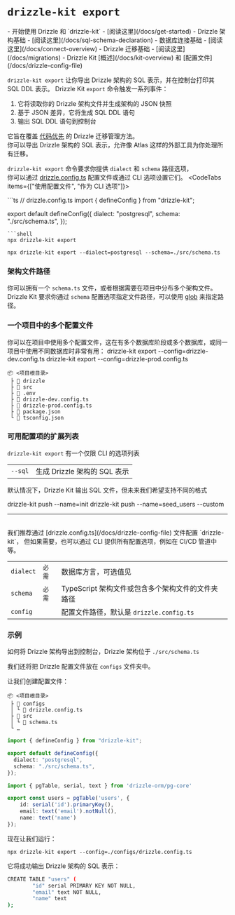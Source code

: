 
# `drizzle-kit export`

<Prerequisites>
- 开始使用 Drizzle 和 `drizzle-kit` - [阅读这里](/docs/get-started)
- Drizzle 架构基础 - [阅读这里](/docs/sql-schema-declaration)
- 数据库连接基础 - [阅读这里](/docs/connect-overview)
- Drizzle 迁移基础 - [阅读这里](/docs/migrations)
- Drizzle Kit [概述](/docs/kit-overview) 和 [配置文件](/docs/drizzle-config-file)
</Prerequisites>

<br/>

`drizzle-kit export` 让你导出 Drizzle 架构的 SQL 表示，并在控制台打印其 SQL DDL 表示。
<Callout collapsed="它是如何在后台工作的？">
Drizzle Kit `export` 命令触发一系列事件：
1. 它将读取你的 Drizzle 架构文件并生成架构的 JSON 快照
3. 基于 JSON 差异，它将生成 SQL DDL 语句
4. 输出 SQL DDL 语句到控制台
</Callout>

它旨在覆盖 [代码优先](/docs/migrations) 的 Drizzle 迁移管理方法。  
你可以导出 Drizzle 架构的 SQL 表示，允许像 Atlas 这样的外部工具为你处理所有迁移。

`drizzle-kit export` 命令要求你提供 `dialect` 和 `schema` 路径选项，  
你可以通过 [drizzle.config.ts](/docs/drizzle-config-file) 配置文件或通过 CLI 选项设置它们。
<CodeTabs items={["使用配置文件", "作为 CLI 选项"]}>
<Section>
```ts
// drizzle.config.ts
import { defineConfig } from "drizzle-kit";

export default defineConfig({
  dialect: "postgresql",
  schema: "./src/schema.ts",
});
```
```shell
npx drizzle-kit export
```
</Section>

```shell
npx drizzle-kit export --dialect=postgresql --schema=./src/schema.ts
```
</CodeTabs>

### 架构文件路径
你可以拥有一个 `schema.ts` 文件，或者根据需要在项目中分布多个架构文件。  
Drizzle Kit 要求你通过 `schema` 配置选项指定文件路径，可以使用 [glob](https://www.digitalocean.com/community/tools/glob?comments=true&glob=/**/*.js&matches=false&tests=//%20This%20will%20match%20as%20it%20ends%20with%20'.js'&tests=/hello/world.js&tests=//%20This%20won't%20match!&tests=/test/some/globs) 来指定路径。

<SchemaFilePaths/>

### 一个项目中的多个配置文件
你可以在项目中使用多个配置文件，这在有多个数据库阶段或多个数据库，或同一项目中使用不同数据库时非常有用：
<Npx>
  drizzle-kit export --config=drizzle-dev.config.ts
  drizzle-kit export --config=drizzle-prod.config.ts
</Npx>
```plaintext {5-6}
📦 <项目根目录>
 ├ 📂 drizzle
 ├ 📂 src
 ├ 📜 .env
 ├ 📜 drizzle-dev.config.ts
 ├ 📜 drizzle-prod.config.ts
 ├ 📜 package.json
 └ 📜 tsconfig.json
```

### 可用配置项的扩展列表
`drizzle-kit export` 有一个仅限 CLI 的选项列表

<rem025/>

|               |                                                      |
| :--------     | :--------------------------------------------------- |
| `--sql`       | 生成 Drizzle 架构的 SQL 表示                              |

默认情况下，Drizzle Kit 输出 SQL 文件，但未来我们希望支持不同的格式

<rem025/>

<Npx>
drizzle-kit push --name=init
drizzle-kit push --name=seed_users --custom
</Npx>

<br/>
<hr/>
<br/>
我们推荐通过 [drizzle.config.ts](/docs/drizzle-config-file) 文件配置 `drizzle-kit`，  
但如果需要，也可以通过 CLI 提供所有配置选项，例如在 CI/CD 管道中等。

|               |            |                                                                            |
| :------------ | :-------   | :----------------------------------------------------------------------    |
| `dialect`     | `必需`     | 数据库方言，可选值见 <Dialects/>                                       |
| `schema`      | `必需`     | TypeScript 架构文件或包含多个架构文件的文件夹路径                        |
| `config`      |            | 配置文件路径，默认是 `drizzle.config.ts`                                |

### 示例
如何将 Drizzle 架构导出到控制台，Drizzle 架构位于 `./src/schema.ts`

我们还将把 Drizzle 配置文件放在 `configs` 文件夹中。

让我们创建配置文件：

```plaintext {4}
📦 <项目根目录>
 ├ 📂 configs
 │ └ 📜 drizzle.config.ts
 ├ 📂 src
 │ └ 📜 schema.ts
 └ …
```
```ts filename='drizzle.config.ts'
import { defineConfig } from "drizzle-kit";

export default defineConfig({
  dialect: "postgresql",
  schema: "./src/schema.ts",
});
```

```ts filename='schema.ts'
import { pgTable, serial, text } from 'drizzle-orm/pg-core'

export const users = pgTable('users', {
	id: serial('id').primaryKey(),
	email: text('email').notNull(),
	name: text('name')
});
```

现在让我们运行：
```shell
npx drizzle-kit export --config=./configs/drizzle.config.ts
```
它将成功输出 Drizzle 架构的 SQL 表示：
```bash
CREATE TABLE "users" (
        "id" serial PRIMARY KEY NOT NULL,
        "email" text NOT NULL,
        "name" text
);
```